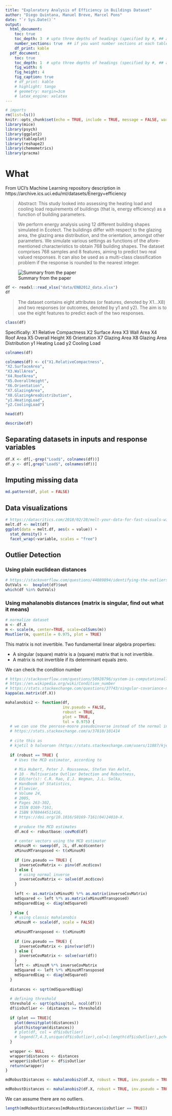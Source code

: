 ```yaml
---
title: "Exploratory Analysis of Efficiency in Buildings Dataset"
author: "Diego Quintana, Manuel Breve, Marcel Pons"
date: "`r Sys.Date()`"
output:
  html_document:
    toc: true
    toc_depth: 3  # upto three depths of headings (specified by #, ## and ###)
    number_sections: true  ## if you want number sections at each table header  theme: united
    df_print: kable
  pdf_document:
    toc: true
    toc_depth: 1  # upto three depths of headings (specified by #, ## and ###)
    fig_width: 6
    fig_height: 4
    fig_caption: true
    # df_print: kable
    # highlight: tango
    # geometry: margin=3cm
    # latex_engine: xelatex
---
```


```r
# imports
rm(list=ls())
knitr::opts_chunk$set(echo = TRUE, include = TRUE, message = FALSE, warning = FALSE)
library(mice)
library(psych)
library(ggplot2)
library(tableplot)
library(reshape2)
library(chemometrics)
library(pracma)
```

# What

From UCI's Machine Learning repository description in https://archive.ics.uci.edu/ml/datasets/Energy+efficiency 

> Abstract: This study looked into assessing the heating load and cooling load requirements of buildings (that is, energy efficiency) as a function of building parameters.
	

> We perform energy analysis using 12 different building shapes simulated in Ecotect. The buildings differ with respect to the glazing area, the glazing area distribution, and the orientation, amongst other parameters. We simulate various settings as functions of the afore-mentioned characteristics to obtain 768 building shapes. The dataset comprises 768 samples and 8 features, aiming to predict two real valued responses. It can also be used as a multi-class classification problem if the response is rounded to the nearest integer.

![Summary from the paper](images/summary-paper.png)

```r
df <- readxl::read_xlsx("data/ENB2012_data.xlsx")
df
```

> The dataset contains eight attributes (or features, denoted by X1...X8) and two responses (or outcomes, denoted by y1 and y2). The aim is to use the eight features to predict each of the two responses.



```r
class(df)
```

Specifically:
X1 Relative Compactness
X2 Surface Area
X3 Wall Area
X4 Roof Area
X5 Overall Height
X6 Orientation
X7 Glazing Area
X8 Glazing Area Distribution
y1 Heating Load
y2 Cooling Load

```r
colnames(df)
```
```r
colnames(df) <- c("X1.RelativeCompactness",
"X2.SurfaceArea",
"X3.WallArea",
"X4.RoofArea",
"X5.OverallHeight",
"X6.Orientation",
"X7.GlazingArea",
"X8.GlazingAreaDistribution",
"y1.HeatingLoad",
"y2.CoolingLoad")

head(df)
```


```r
describe(df)
```

## Separating datasets in inputs and response variables

```r
df.X <- df[,-grep("Load$", colnames(df))]
df.y <- df[,grep("Load$", colnames(df))]
```


## Imputing missing data

```r
md.pattern(df, plot = FALSE)
```


## Data visualizations

```r
# https://datacritics.com/2018/02/28/melt-your-data-for-fast-visuals-with-your-dataset-in-r/
melt.df <- melt(df)
ggplot(data = melt.df, aes(x = value)) + 
  stat_density() + 
  facet_wrap(~variable, scales = "free")
```


## Outlier Detection

### Using plain euclidean distances

```r
# https://stackoverflow.com/questions/44089894/identifying-the-outliers-in-a-data-set-in-r
OutVals <-  boxplot(df)$out
which(df %in% OutVals)
```

### Using mahalanobis distances (matrix is singular, find out what it means)

```r
# normalize dataset
m <- df.X
m <- scale(m, center=TRUE, scale=colSums(m))
Moutlier(m, quantile = 0.975, plot = TRUE)
```

This matrix is not invertible. Two fundamental linear algebra properties:

- A singular (square) matrix is a (square) matrix that is not invertible.
- A matrix is not invertible if its determinant equals zero.

We can check the condition number

```r
# https://stackoverflow.com/questions/50928796/system-is-computationally-singular-reciprocal-condition-number-in-r
# https://en.wikipedia.org/wiki/Condition_number
# https://stats.stackexchange.com/questions/37743/singular-covariance-matrix-in-mahalanobis-distance-in-matlab
kappa(as.matrix(df.X))
```

```r
mahalanobis2 <- function(df,
                         inv.pseudo = FALSE,
                         robust = TRUE,
                         plot = TRUE,
                         tol = 0.975) {
  # we can use the penrose-moore pseudoinverse instead of the normal inverse
  # https://stats.stackexchange.com/a/37810/101414
  
  # cite this as
  # kjetil b halvorsen (https://stats.stackexchange.com/users/11887/kjetil-b-halvorsen), Singular covariance matrix in Mahalanobis distance in Matlab, URL (version: 2012-09-22): https://stats.stackexchange.com/q/37810
  
  if (robust == TRUE) {
    # Uses the MCD estimator, according to
    
    # Mia Hubert, Peter J. Rousseeuw, Stefan Van Aelst,
    # 10 - Multivariate Outlier Detection and Robustness,
    # Editor(s): C.R. Rao, E.J. Wegman, J.L. Solka,
    # Handbook of Statistics,
    # Elsevier,
    # Volume 24,
    # 2005,
    # Pages 263-302,
    # ISSN 0169-7161,
    # ISBN 9780444511416,
    # https://doi.org/10.1016/S0169-7161(04)24010-X.
    
    # produce the MCD estimates
    df.mcd <- robustbase::covMcd(df)
    
    # center vectors using the MCD estimator
    xMinusM <- sweep(df, 2L, df.mcd$center)
    xMinusMTransposed <- t(xMinusM)
    
    if (inv.pseudo == TRUE) {
      inverseCovMatrix <- pinv(df.mcd$cov)
    } else {
      # using normal inverse
      inverseCovMatrix <- solve(df.mcd$cov)
    }
    
    left <- as.matrix(xMinusM) %*% as.matrix(inverseCovMatrix)
    mdSquared <- left %*% as.matrix(xMinusMTransposed)
    mdSquaredDiag <- diag(mdSquared)
    
  } else {
    # using classic mahalanobis
    xMinusM <- scale(df, scale = FALSE)
    
    xMinusMTransposed <- t(xMinusM)
    
    if (inv.pseudo == TRUE) {
      inverseCovMatrix <- pinv(var(df))
    } else {
      inverseCovMatrix <- solve(var(df))
    }
    left <- xMinusM %*% inverseCovMatrix
    mdSquared <- left %*% xMinusMTransposed
    mdSquaredDiag <- diag(mdSquared)
  }
  
  distances <- sqrt(mdSquaredDiag)
  
  # defining threshold
  threshold <- sqrt(qchisq(tol, ncol(df)))
  df$isOutlier <- (distances >= threshold)
  
  if (plot == TRUE){
    plot(densityplot(distances))
    plot(histogram(distances))
    # plot(df, col = df$isOutlier)
    # legend(7,4.3,unique(df$isOutlier),col=1:length(df$isOutlier),pch=1)
  }
  
  wrapper <- NULL
  wrapper$distances <- distances
  wrapper$isOutlier <- df$isOutlier
  return(wrapper)
}

mdRobustDistances <- mahalanobis2(df.X, robust = TRUE, inv.pseudo = TRUE, plot = TRUE)
```

```r
mdRobustDistances <- mahalanobis2(df.X, robust = TRUE, inv.pseudo = TRUE, plot = TRUE)
```

We can assume there are no outliers.

```r
length(mdRobustDistances[mdRobustDistances$isOutlier == TRUE])
```

